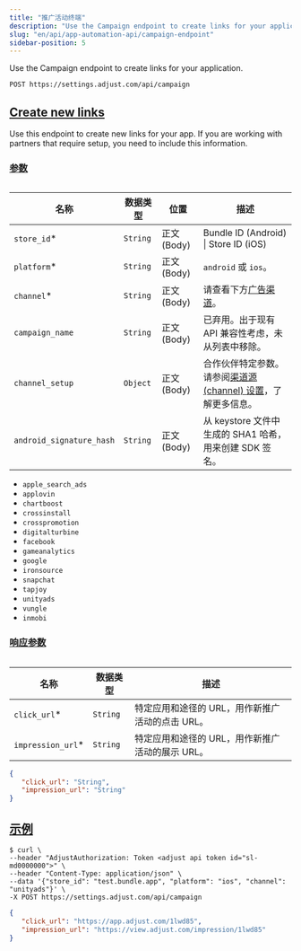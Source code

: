 ```yaml
---
title: "推广活动终端"
description: "Use the Campaign endpoint to create links for your application."
slug: "en/api/app-automation-api/campaign-endpoint"
sidebar-position: 5
---
```

Use the Campaign endpoint to create links for your application.
<codeblock title="终端" highlight="/campaign"> 

```http
POST https://settings.adjust.com/api/campaign
```

</CodeBlock> 

[Create new links](create-new-links)
------------------------------------

Use this endpoint to create new links for your app. If you are working with partners that require setup, you need to include this information.

### [参数](parameters)

<table> 

|            名称            |   数据类型   |      位置       |                                          描述                                          |
|--------------------------|----------|---------------|--------------------------------------------------------------------------------------|
| `store_id`\*            | `String` | 正文 \(Body\) | Bundle ID \(Android\) \| Store ID \(iOS\)                                        |
| `platform`\*            | `String` | 正文 \(Body\) | `android` 或 `ios`。                                                                   |
| `channel`\*             | `String` | 正文 \(Body\) | 请查看下方[广告渠道](#ad-networks)。                                                           |
| `campaign_name`          | `String` | 正文 \(Body\) | 已弃用。出于现有 API 兼容性考虑，未从列表中移除。                                                          |
| `channel_setup`          | `Object` | 正文 \(Body\) | 合作伙伴特定参数。请参阅[渠道源 \(channel\) 设置](/en/api/app-automation-api/channel-setup)，了解更多信息。 |
| `android_signature_hash` | `String` | 正文 \(Body\) | 从 keystore 文件中生成的 SHA1 哈希，用来创建 SDK 签名。                                               |

</Table> <accordion title="广告渠道"> 

* `apple_search_ads`
* `applovin`
* `chartboost`
* `crossinstall`
* `crosspromotion`
* `digitalturbine`
* `facebook`
* `gameanalytics`
* `google`
* `ironsource`
* `snapchat`
* `tapjoy`
* `unityads`
* `vungle`
* `inmobi`

</Accordion> 

### [响应参数](response-parameters)

<table> 

|         名称          |   数据类型   |              描述              |
|---------------------|----------|------------------------------|
| `click_url`\*      | `String` | 特定应用和途径的 URL，用作新推广活动的点击 URL。 |
| `impression_url`\* | `String` | 特定应用和途径的 URL，用作新推广活动的展示 URL。 |

</Table> <codeblock title="响应格式"> 

```json
{
   "click_url": "String",
   "impression_url": "String"
}
```

</CodeBlock> 

[示例](example)
-------------

<codeblock title="cURL" highlight="store_id, platform, channel"> 

```console
$ curl \
--header "AdjustAuthorization: Token <adjust api token id="sl-md0000000">" \
--header "Content-Type: application/json" \
--data '{"store_id": "test.bundle.app", "platform": "ios", "channel": "unityads"}' \
-X POST https://settings.adjust.com/api/campaign
```

</CodeBlock> <codeblock title="成功响应"> 

```json
{
   "click_url": "https://app.adjust.com/1lwd85",
   "impression_url": "https://view.adjust.com/impression/1lwd85"
}
```

</CodeBlock>

